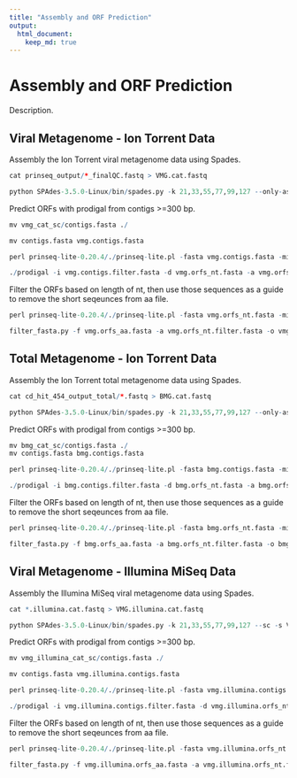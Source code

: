 ```yaml
---
title: "Assembly and ORF Prediction"
output:
  html_document:
    keep_md: true
---
```


# Assembly and ORF Prediction
Description.

## Viral Metagenome - Ion Torrent Data

Assembly the Ion Torrent viral metagenome data using Spades.

```r
cat prinseq_output/*_finalQC.fastq > VMG.cat.fastq

python SPAdes-3.5.0-Linux/bin/spades.py -k 21,33,55,77,99,127 --only-assembler --sc -s VMG.cat.fastq -m 60000 -t 2 -o vmg_cat_sc
```

Predict ORFs with prodigal from contigs >=300 bp.

```r
mv vmg_cat_sc/contigs.fasta ./

mv contigs.fasta vmg.contigs.fasta

perl prinseq-lite-0.20.4/./prinseq-lite.pl -fasta vmg.contigs.fasta -min_len 300 -out_format 1 -out_good vmg.contigs.filter

./prodigal -i vmg.contigs.filter.fasta -d vmg.orfs_nt.fasta -a vmg.orfs_aa.fasta -p meta 
```

Filter the ORFs based on length of nt, then use those sequences as a guide to remove the short seqeunces from aa file.

```r
perl prinseq-lite-0.20.4/./prinseq-lite.pl -fasta vmg.orfs_nt.fasta -min_len 300 -out_format 1 -out_good vmg.orfs_nt.filter

filter_fasta.py -f vmg.orfs_aa.fasta -a vmg.orfs_nt.filter.fasta -o vmg.orfs_aa.filter.fasta
```

## Total Metagenome - Ion Torrent Data

Assembly the Ion Torrent total metagenome data using Spades.

```r
cat cd_hit_454_output_total/*.fastq > BMG.cat.fastq

python SPAdes-3.5.0-Linux/bin/spades.py -k 21,33,55,77,99,127 --only-assembler --sc -s BMG.cat.fastq -m 200000 -t 2 -o bmg_cat_sc
```

Predict ORFs with prodigal from contigs >=300 bp.

```r
mv bmg_cat_sc/contigs.fasta ./
mv contigs.fasta bmg.contigs.fasta

perl prinseq-lite-0.20.4/./prinseq-lite.pl -fasta bmg.contigs.fasta -min_len 300 -out_format 1 -out_good bmg.contigs.filter

./prodigal -i bmg.contigs.filter.fasta -d bmg.orfs_nt.fasta -a bmg.orfs_aa.fasta -p meta 
```

Filter the ORFs based on length of nt, then use those sequences as a guide to remove the short seqeunces from aa file.

```r
perl prinseq-lite-0.20.4/./prinseq-lite.pl -fasta bmg.orfs_nt.fasta -min_len 300 -out_format 1 -out_good bmg.orfs_nt.filter

filter_fasta.py -f bmg.orfs_aa.fasta -a bmg.orfs_nt.filter.fasta -o bmg.orfs_aa.filter.fasta
```

## Viral Metagenome - Illumina MiSeq Data

Assembly the Illumina MiSeq viral metagenome data using Spades.

```r
cat *.illumina.cat.fastq > VMG.illumina.cat.fastq

python SPAdes-3.5.0-Linux/bin/spades.py -k 21,33,55,77,99,127 --sc -s VMG.illumina.cat.fastq -m 250000 -t 2 -o vmg_illumina_cat_sc
```

Predict ORFs with prodigal from contigs >=300 bp.

```r
mv vmg_illumina_cat_sc/contigs.fasta ./

mv contigs.fasta vmg.illumina.contigs.fasta

perl prinseq-lite-0.20.4/./prinseq-lite.pl -fasta vmg.illumina.contigs.fasta -min_len 300 -out_format 1 -out_good vmg.illumina.contigs.filter

./prodigal -i vmg.illumina.contigs.filter.fasta -d vmg.illumina.orfs_nt.fasta -a vmg.illumina.orfs_aa.fasta -p meta 
```

Filter the ORFs based on length of nt, then use those sequences as a guide to remove the short seqeunces from aa file.

```r
perl prinseq-lite-0.20.4/./prinseq-lite.pl -fasta vmg.illumina.orfs_nt.fasta -min_len 300 -out_format 1 -out_good vmg.illumina.orfs_nt.filter

filter_fasta.py -f vmg.illumina.orfs_aa.fasta -a vmg.illumina.orfs_nt.filter.fasta -o vmg.illumina.orfs_aa.filter.fasta
```
